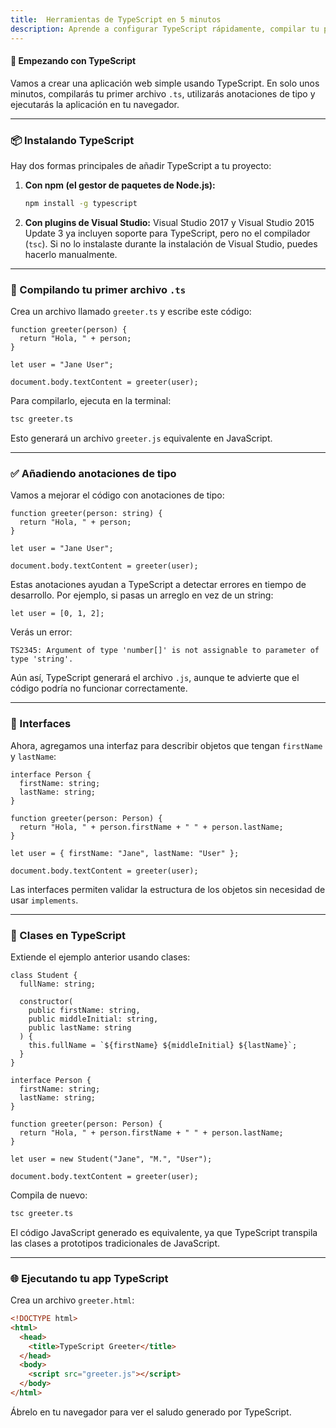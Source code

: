 ```yaml
---
title:  Herramientas de TypeScript en 5 minutos
description: Aprende a configurar TypeScript rápidamente, compilar tu primer archivo `.ts`, trabajar con anotaciones de tipo, interfaces, clases, y ejecutar una aplicación web simple con TypeScript.
---
```

#### 🚀 Empezando con TypeScript

Vamos a crear una aplicación web simple usando TypeScript. En solo unos minutos, compilarás tu primer archivo `.ts`, utilizarás anotaciones de tipo y ejecutarás la aplicación en tu navegador.

---

### 📦 Instalando TypeScript

Hay dos formas principales de añadir TypeScript a tu proyecto:

1. **Con npm (el gestor de paquetes de Node.js):**

   ```bash
   npm install -g typescript
   ```

2. **Con plugins de Visual Studio:**
   Visual Studio 2017 y Visual Studio 2015 Update 3 ya incluyen soporte para TypeScript, pero no el compilador (`tsc`). Si no lo instalaste durante la instalación de Visual Studio, puedes hacerlo manualmente.

---

### 📁 Compilando tu primer archivo `.ts`

Crea un archivo llamado `greeter.ts` y escribe este código:

```go:ts
function greeter(person) {
  return "Hola, " + person;
}

let user = "Jane User";

document.body.textContent = greeter(user);
```

Para compilarlo, ejecuta en la terminal:

```bash
tsc greeter.ts
```

Esto generará un archivo `greeter.js` equivalente en JavaScript.

---

### ✅ Añadiendo anotaciones de tipo

Vamos a mejorar el código con anotaciones de tipo:

```go:ts
function greeter(person: string) {
  return "Hola, " + person;
}

let user = "Jane User";

document.body.textContent = greeter(user);
```

Estas anotaciones ayudan a TypeScript a detectar errores en tiempo de desarrollo. Por ejemplo, si pasas un arreglo en vez de un string:

```go:ts
let user = [0, 1, 2];
```

Verás un error:

```
TS2345: Argument of type 'number[]' is not assignable to parameter of type 'string'.
```

Aún así, TypeScript generará el archivo `.js`, aunque te advierte que el código podría no funcionar correctamente.

---

### 🧩 Interfaces

Ahora, agregamos una interfaz para describir objetos que tengan `firstName` y `lastName`:

```go:ts
interface Person {
  firstName: string;
  lastName: string;
}

function greeter(person: Person) {
  return "Hola, " + person.firstName + " " + person.lastName;
}

let user = { firstName: "Jane", lastName: "User" };

document.body.textContent = greeter(user);
```

Las interfaces permiten validar la estructura de los objetos sin necesidad de usar `implements`.

---

### 🧱 Clases en TypeScript

Extiende el ejemplo anterior usando clases:

```go:ts
class Student {
  fullName: string;

  constructor(
    public firstName: string,
    public middleInitial: string,
    public lastName: string
  ) {
    this.fullName = `${firstName} ${middleInitial} ${lastName}`;
  }
}

interface Person {
  firstName: string;
  lastName: string;
}

function greeter(person: Person) {
  return "Hola, " + person.firstName + " " + person.lastName;
}

let user = new Student("Jane", "M.", "User");

document.body.textContent = greeter(user);
```

Compila de nuevo:

```bash
tsc greeter.ts
```

El código JavaScript generado es equivalente, ya que TypeScript transpila las clases a prototipos tradicionales de JavaScript.

---

### 🌐 Ejecutando tu app TypeScript

Crea un archivo `greeter.html`:

```html
<!DOCTYPE html>
<html>
  <head>
    <title>TypeScript Greeter</title>
  </head>
  <body>
    <script src="greeter.js"></script>
  </body>
</html>
```

Ábrelo en tu navegador para ver el saludo generado por TypeScript.
